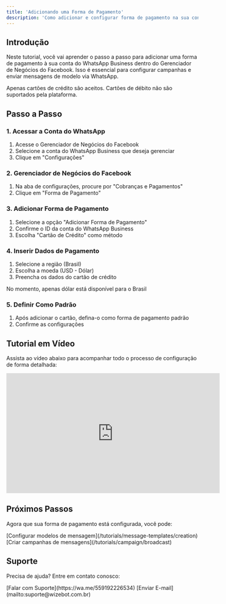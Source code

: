 ```yaml
---
title: 'Adicionando uma Forma de Pagamento'
description: 'Como adicionar e configurar forma de pagamento na sua conta do WhatsApp Business'
---
```


## Introdução

Neste tutorial, você vai aprender o passo a passo para adicionar uma forma de pagamento à sua conta do WhatsApp Business dentro do Gerenciador de Negócios do Facebook. Isso é essencial para configurar campanhas e enviar mensagens de modelo via WhatsApp.

<Warning>
  Apenas cartões de crédito são aceitos. Cartões de débito não são suportados pela plataforma.
</Warning>

## Passo a Passo

### 1. Acessar a Conta do WhatsApp
1. Acesse o Gerenciador de Negócios do Facebook
2. Selecione a conta do WhatsApp Business que deseja gerenciar
3. Clique em "Configurações"

### 2. Gerenciador de Negócios do Facebook
1. Na aba de configurações, procure por "Cobranças e Pagamentos"
2. Clique em "Forma de Pagamento"

### 3. Adicionar Forma de Pagamento
1. Selecione a opção "Adicionar Forma de Pagamento"
2. Confirme o ID da conta do WhatsApp Business
3. Escolha "Cartão de Crédito" como método

### 4. Inserir Dados de Pagamento
1. Selecione a região (Brasil)
2. Escolha a moeda (USD - Dólar)
3. Preencha os dados do cartão de crédito

<Note>
  No momento, apenas dólar está disponível para o Brasil
</Note>

### 5. Definir Como Padrão
1. Após adicionar o cartão, defina-o como forma de pagamento padrão
2. Confirme as configurações

## Tutorial em Vídeo

Assista ao vídeo abaixo para acompanhar todo o processo de configuração de forma detalhada:

<iframe
  width="560"
  height="315"
  src="https://www.youtube.com/embed/_U0awNHLqTs"
  title="Como adicionar forma de pagamento no WhatsApp Business"
  frameborder="0"
  allow="accelerometer; autoplay; clipboard-write; encrypted-media; gyroscope; picture-in-picture"
  allowfullscreen
></iframe>

## Próximos Passos

Agora que sua forma de pagamento está configurada, você pode:

<CardGroup cols={2}>
  <Card title="Criar Templates" icon="message">
    [Configurar modelos de mensagem](/tutorials/message-templates/creation)
  </Card>
  <Card title="Iniciar Campanhas" icon="bullhorn">
    [Criar campanhas de mensagens](/tutorials/campaign/broadcast)
  </Card>
</CardGroup>

## Suporte

Precisa de ajuda? Entre em contato conosco:

<CardGroup cols={2}>
  <Card title="WhatsApp" icon="whatsapp">
    [Falar com Suporte](https://wa.me/559192226534)
  </Card>
  <Card title="E-mail" icon="envelope">
    [Enviar E-mail](mailto:suporte@wizebot.com.br)
  </Card>
</CardGroup>
